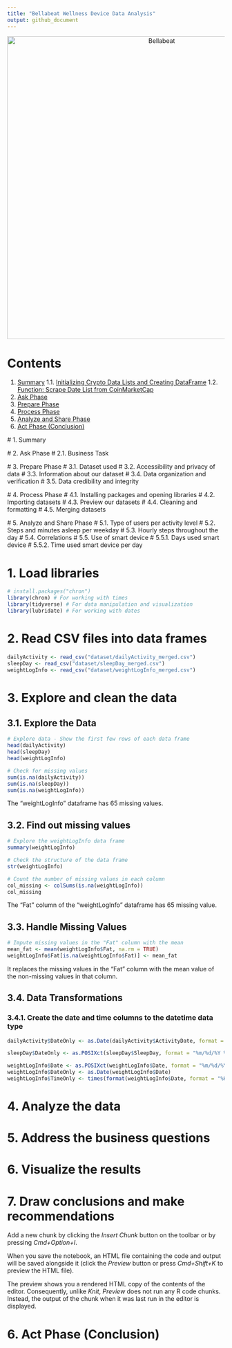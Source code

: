 ```yaml
---
title: "Bellabeat Wellness Device Data Analysis"
output: github_document
---
```

<p align="center">
  <img src="image/Bellabeat.png" alt="Bellabeat" width="700">
</p>


# Contents  
1. [Summary](#1.)
    1.1. [Initializing Crypto Data Lists and Creating DataFrame](#1.1) 
    1.2. [Function: Scrape Date List from CoinMarketCap](#1.2) 
2. [Ask Phase](#2.)
3. [Prepare Phase](#3.) 
4. [Process Phase](#4.) 
5. [Analyze and Share Phase](#5.) 
6. [Act Phase (Conclusion)](#6) 

<a id="1."></a>
# 1. Summary

<a id="2."></a>
# 2. Ask Phase
# 2.1. Business Task

<a id="3."></a>
# 3. Prepare Phase
# 3.1. Dataset used
# 3.2. Accessibility and privacy of data
# 3.3. Information about our dataset
# 3.4. Data organization and verification
# 3.5. Data credibility and integrity

<a id="4."></a>
# 4. Process Phase
# 4.1. Installing packages and opening libraries
# 4.2. Importing datasets
# 4.3. Preview our datasets
# 4.4. Cleaning and formatting
# 4.5. Merging datasets

<a id="5."></a>
# 5. Analyze and Share Phase
# 5.1. Type of users per activity level
# 5.2. Steps and minutes asleep per weekday
# 5.3. Hourly steps throughout the day
# 5.4. Correlations
# 5.5. Use of smart device
# 5.5.1. Days used smart device
# 5.5.2. Time used smart device per day








# 1. Load libraries
```r
# install.packages("chron")
library(chron) # For working with times
library(tidyverse) # For data manipulation and visualization
library(lubridate) # For working with dates
```

# 2. Read CSV files into data frames
```r
dailyActivity <- read_csv("dataset/dailyActivity_merged.csv")
sleepDay <- read_csv("dataset/sleepDay_merged.csv")
weightLogInfo <- read_csv("dataset/weightLogInfo_merged.csv")
```

# 3. Explore and clean the data
## 3.1. Explore the Data
```r
# Explore data - Show the first few rows of each data frame
head(dailyActivity)
head(sleepDay)
head(weightLogInfo)

# Check for missing values
sum(is.na(dailyActivity))
sum(is.na(sleepDay))
sum(is.na(weightLogInfo))
```
The "weightLogInfo" dataframe has 65 missing values.

## 3.2. Find out missing values
```r
# Explore the weightLogInfo data frame
summary(weightLogInfo)

# Check the structure of the data frame
str(weightLogInfo)

# Count the number of missing values in each column
col_missing <- colSums(is.na(weightLogInfo))
col_missing
```
The "Fat" column of the "weightLogInfo" dataframe has 65 missing value.


## 3.3. Handle Missing Values
```r
# Impute missing values in the "Fat" column with the mean
mean_fat <- mean(weightLogInfo$Fat, na.rm = TRUE)
weightLogInfo$Fat[is.na(weightLogInfo$Fat)] <- mean_fat
```
It replaces the missing values in the "Fat" column with the mean value of the non-missing values in that column.



## 3.4. Data Transformations
### 3.4.1. Create the date and time columns to the datetime data type
```r
dailyActivity$DateOnly <- as.Date(dailyActivity$ActivityDate, format = "%m/%d/%Y")

sleepDay$DateOnly <- as.POSIXct(sleepDay$SleepDay, format = "%m/%d/%Y %I:%M:%S %p")

weightLogInfo$Date <- as.POSIXct(weightLogInfo$Date, format = "%m/%d/%Y %I:%M:%S %p")
weightLogInfo$DateOnly <- as.Date(weightLogInfo$Date)
weightLogInfo$TimeOnly <- times(format(weightLogInfo$Date, format = "%H:%M:%S"))
```

# 4. Analyze the data




# 5. Address the business questions



# 6. Visualize the results



# 7. Draw conclusions and make recommendations




Add a new chunk by clicking the *Insert Chunk* button on the toolbar or by pressing *Cmd+Option+I*.

When you save the notebook, an HTML file containing the code and output will be saved alongside it (click the *Preview* button or press *Cmd+Shift+K* to preview the HTML file). 

The preview shows you a rendered HTML copy of the contents of the editor. Consequently, unlike *Knit*, *Preview* does not run any R code chunks. Instead, the output of the chunk when it was last run in the editor is displayed.

# 6. Act Phase (Conclusion)
<a id="6"></a>